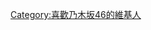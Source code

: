 {{Userbox
  |border-c = #7f3183
  |border-s = 1
  |id-c     = #7f3183
  |id-s     = 10
  |id-fc    = #FFFFFF
  |info-c   = #C2ADC7
  |info-s   = 9
  |info-fc  = #7f3183
  |id       = <span style="color:#FFFFFF">{{lang|ja|{{{3}}}}}</span>
  |info     = '''這個用戶{{{1}}}<br/>[[乃木坂46|<span style="color:#7f3183;">乃木坂46</span>]]的[[{{{2}}}|<span style="color:#FFFFFF;">{{{2}}}</span>]]。'''
}}
<includeonly>
[[Category:喜歡乃木坂46的維基人]]
</includeonly>
<noinclude>
{{Documentation}}
{{DEFAULTSORT:Nogizaka oshi}}
</noinclude>